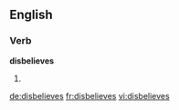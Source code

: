 ==English==
===Verb===
'''disbelieves'''
# {{third-person singular of|[[disbelieve]]}}

[[de:disbelieves]]
[[fr:disbelieves]]
[[vi:disbelieves]]
